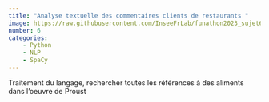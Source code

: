 ```yaml
---
title: "Analyse textuelle des commentaires clients de restaurants "
image: https://raw.githubusercontent.com/InseeFrLab/funathon2023_sujet6/main/images/Marcel_Proust.jpg
number: 6
categories:
    - Python
    - NLP
    - SpaCy
---
```



Traitement du langage, rechercher toutes les références à des aliments dans l’oeuvre de Proust